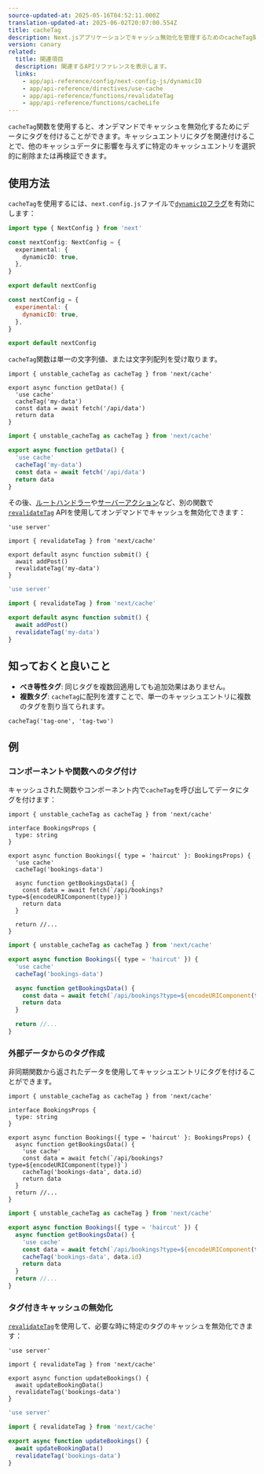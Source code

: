 ```yaml
---
source-updated-at: 2025-05-16T04:52:11.000Z
translation-updated-at: 2025-06-02T20:07:00.554Z
title: cacheTag
description: Next.jsアプリケーションでキャッシュ無効化を管理するためのcacheTag関数の使用方法を学びましょう。
version: canary
related:
  title: 関連項目
  description: 関連するAPIリファレンスを表示します。
  links:
    - app/api-reference/config/next-config-js/dynamicIO
    - app/api-reference/directives/use-cache
    - app/api-reference/functions/revalidateTag
    - app/api-reference/functions/cacheLife
---
```


`cacheTag`関数を使用すると、オンデマンドでキャッシュを無効化するためにデータにタグを付けることができます。キャッシュエントリにタグを関連付けることで、他のキャッシュデータに影響を与えずに特定のキャッシュエントリを選択的に削除または再検証できます。

## 使用方法

`cacheTag`を使用するには、`next.config.js`ファイルで[`dynamicIO`フラグ](/docs/app/api-reference/config/next-config-js/dynamicIO)を有効にします：

```ts filename="next.config.ts" switcher
import type { NextConfig } from 'next'

const nextConfig: NextConfig = {
  experimental: {
    dynamicIO: true,
  },
}

export default nextConfig
```

```js filename="next.config.js" switcher
const nextConfig = {
  experimental: {
    dynamicIO: true,
  },
}

export default nextConfig
```

`cacheTag`関数は単一の文字列値、または文字列配列を受け取ります。

```tsx filename="app/data.ts" switcher
import { unstable_cacheTag as cacheTag } from 'next/cache'

export async function getData() {
  'use cache'
  cacheTag('my-data')
  const data = await fetch('/api/data')
  return data
}
```

```jsx filename="app/data.js" switcher
import { unstable_cacheTag as cacheTag } from 'next/cache'

export async function getData() {
  'use cache'
  cacheTag('my-data')
  const data = await fetch('/api/data')
  return data
}
```

その後、[ルートハンドラー](/docs/app/building-your-application/routing/route-handlers)や[サーバーアクション](/docs/app/building-your-application/data-fetching/server-actions-and-mutations)など、別の関数で[`revalidateTag`](/docs/app/api-reference/functions/revalidateTag) APIを使用してオンデマンドでキャッシュを無効化できます：

```tsx filename="app/action.ts" switcher
'use server'

import { revalidateTag } from 'next/cache'

export default async function submit() {
  await addPost()
  revalidateTag('my-data')
}
```

```jsx filename="app/action.js" switcher
'use server'

import { revalidateTag } from 'next/cache'

export default async function submit() {
  await addPost()
  revalidateTag('my-data')
}
```

## 知っておくと良いこと

- **べき等性タグ**: 同じタグを複数回適用しても追加効果はありません。
- **複数タグ**: `cacheTag`に配列を渡すことで、単一のキャッシュエントリに複数のタグを割り当てられます。

```tsx
cacheTag('tag-one', 'tag-two')
```

## 例

### コンポーネントや関数へのタグ付け

キャッシュされた関数やコンポーネント内で`cacheTag`を呼び出してデータにタグを付けます：

```tsx filename="app/components/bookings.tsx" switcher
import { unstable_cacheTag as cacheTag } from 'next/cache'

interface BookingsProps {
  type: string
}

export async function Bookings({ type = 'haircut' }: BookingsProps) {
  'use cache'
  cacheTag('bookings-data')

  async function getBookingsData() {
    const data = await fetch(`/api/bookings?type=${encodeURIComponent(type)}`)
    return data
  }

  return //...
}
```

```jsx filename="app/components/bookings.js" switcher
import { unstable_cacheTag as cacheTag } from 'next/cache'

export async function Bookings({ type = 'haircut' }) {
  'use cache'
  cacheTag('bookings-data')

  async function getBookingsData() {
    const data = await fetch(`/api/bookings?type=${encodeURIComponent(type)}`)
    return data
  }

  return //...
}
```

### 外部データからのタグ作成

非同期関数から返されたデータを使用してキャッシュエントリにタグを付けることができます。

```tsx filename="app/components/bookings.tsx" switcher
import { unstable_cacheTag as cacheTag } from 'next/cache'

interface BookingsProps {
  type: string
}

export async function Bookings({ type = 'haircut' }: BookingsProps) {
  async function getBookingsData() {
    'use cache'
    const data = await fetch(`/api/bookings?type=${encodeURIComponent(type)}`)
    cacheTag('bookings-data', data.id)
    return data
  }
  return //...
}
```

```jsx filename="app/components/bookings.js" switcher
import { unstable_cacheTag as cacheTag } from 'next/cache'

export async function Bookings({ type = 'haircut' }) {
  async function getBookingsData() {
    'use cache'
    const data = await fetch(`/api/bookings?type=${encodeURIComponent(type)}`)
    cacheTag('bookings-data', data.id)
    return data
  }
  return //...
}
```

### タグ付きキャッシュの無効化

[`revalidateTag`](/docs/app/api-reference/functions/revalidateTag)を使用して、必要な時に特定のタグのキャッシュを無効化できます：

```tsx filename="app/actions.ts" switcher
'use server'

import { revalidateTag } from 'next/cache'

export async function updateBookings() {
  await updateBookingData()
  revalidateTag('bookings-data')
}
```

```jsx filename="app/actions.js" switcher
'use server'

import { revalidateTag } from 'next/cache'

export async function updateBookings() {
  await updateBookingData()
  revalidateTag('bookings-data')
}
```
